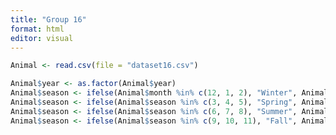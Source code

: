 ```yaml
---
title: "Group 16"
format: html
editor: visual
---
```


```r
Animal <- read.csv(file = "dataset16.csv")
```

```r
Animal$year <- as.factor(Animal$year)
Animal$season <- ifelse(Animal$month %in% c(12, 1, 2), "Winter", Animal$month)
Animal$season <- ifelse(Animal$season %in% c(3, 4, 5), "Spring", Animal$season)
Animal$season <- ifelse(Animal$season %in% c(6, 7, 8), "Summer", Animal$season)
Animal$season <- ifelse(Animal$season %in% c(9, 10, 11), "Fall", Animal$season)
```
